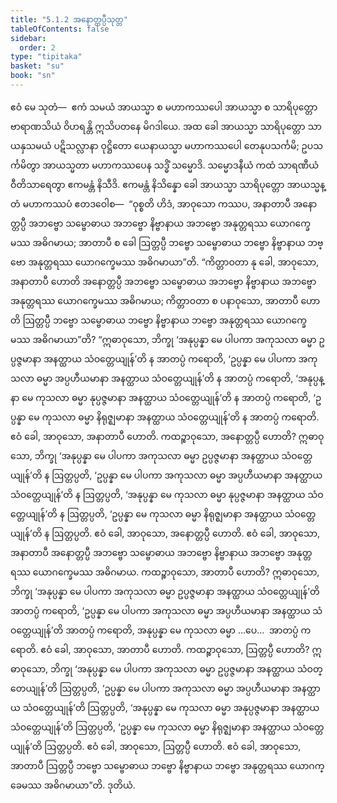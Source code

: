 ```yaml
---
title: "5.1.2 အနောတ္တပ္ပီသုတ္တ"
tableOfContents: false
sidebar:
  order: 2
type: "tipitaka"
basket: "su"
book: "sn"
---
```



<DynamicBreadcrumb />

<Division number="145" book="sn" e="ch" v="18" p="301">

<Paragraph number="905" book="sn">
ဧဝံ မေ သုတံ—  ဧကံ သမယံ အာယသ္မာ စ မဟာကဿပေါ အာယသ္မာ စ သာရိပုတ္တော ဗာရာဏသိယံ ဝိဟရန္တိ ဣသိပတနေ မိဂဒါယေ. အထ ခေါ အာယသ္မာ သာရိပုတ္တော သာယနှသမယံ ပဋိသလ္လာနာ ဝုဋ္ဌိတော ယေနာယသ္မာ မဟာကဿပေါ တေနုပသင်္ကမိ; ဥပသင်္ကမိတွာ အာယသ္မတာ မဟာကဿပေန သဒ္ဓိံ သမ္မောဒိ. သမ္မောဒနီယံ ကထံ သာရဏီယံ ဝီတိသာရေတွာ ဧကမန္တံ နိသီဒိ. ဧကမန္တံ နိသိန္နော ခေါ အာယသ္မာ သာရိပုတ္တော အာယသ္မန္တံ မဟာကဿပံ ဧတဒဝေါစ—  “ဝုစ္စတိ ဟိဒံ, အာဝုသော ကဿပ, အနာတာပီ အနောတ္တပ္ပီ အဘဗ္ဗော သမ္ဗောဓာယ အဘဗ္ဗော နိဗ္ဗာနာယ အဘဗ္ဗော အနုတ္တရဿ ယောဂက္ခေမဿ အဓိဂမာယ; အာတာပီ စ ခေါ ဩတ္တပ္ပီ ဘဗ္ဗော သမ္ဗောဓာယ ဘဗ္ဗော နိဗ္ဗာနာယ ဘဗ္ဗော အနုတ္တရဿ ယောဂက္ခေမဿ အဓိဂမာယာ”တိ.
</Paragraph>

<Paragraph number="906" book="sn">
“ကိတ္တာဝတာ နု ခေါ, အာဝုသော, အနာတာပီ ဟောတိ အနောတ္တပ္ပီ အဘဗ္ဗော သမ္ဗောဓာယ အဘဗ္ဗော နိဗ္ဗာနာယ အဘဗ္ဗော အနုတ္တရဿ ယောဂက္ခေမဿ အဓိဂမာယ; ကိတ္တာဝတာ စ ပနာဝုသော, အာတာပီ ဟောတိ ဩတ္တပ္ပီ ဘဗ္ဗော သမ္ဗောဓာယ ဘဗ္ဗော နိဗ္ဗာနာယ ဘဗ္ဗော အနုတ္တရဿ ယောဂက္ခေမဿ အဓိဂမာယာ”တိ? “ဣဓာဝုသော, ဘိက္ခု ‘အနုပ္ပန္နာ မေ ပါပကာ အကုသလာ ဓမ္မာ ဥပ္ပဇ္ဇမာနာ အနတ္ထာယ သံဝတ္တေယျုန်’တိ န အာတပ္ပံ ကရောတိ, ‘ဥပ္ပန္နာ မေ ပါပကာ အကုသလာ ဓမ္မာ အပ္ပဟီယမာနာ အနတ္ထာယ သံဝတ္တေယျုန်’တိ န အာတပ္ပံ ကရောတိ, ‘အနုပ္ပန္နာ မေ ကုသလာ ဓမ္မာ နုပ္ပဇ္ဇမာနာ အနတ္ထာယ သံဝတ္တေယျုန်’တိ န အာတပ္ပံ ကရောတိ, ‘ဥပ္ပန္နာ မေ ကုသလာ ဓမ္မာ နိရုဇ္ဈမာနာ အနတ္ထာယ သံဝတ္တေယျုန်’တိ န အာတပ္ပံ ကရောတိ. ဧဝံ ခေါ, အာဝုသော, အနာတာပီ ဟောတိ.
</Paragraph>

<Paragraph number="907" book="sn">
ကထဉ္စာဝုသော, အနောတ္တပ္ပီ ဟောတိ? ဣဓာဝုသော, ဘိက္ခု ‘အနုပ္ပန္နာ မေ ပါပကာ အကုသလာ ဓမ္မာ ဥပ္ပဇ္ဇမာနာ အနတ္ထာယ သံဝတ္တေယျုန်’တိ န ဩတ္တပ္ပတိ, ‘ဥပ္ပန္နာ မေ ပါပကာ အကုသလာ ဓမ္မာ အပ္ပဟီယမာနာ အနတ္ထာယ သံဝတ္တေယျုန်’တိ န ဩတ္တပ္ပတိ, ‘အနုပ္ပန္နာ မေ ကုသလာ ဓမ္မာ နုပ္ပဇ္ဇမာနာ အနတ္ထာယ သံဝတ္တေယျုန်’တိ န ဩတ္တပ္ပတိ, ‘ဥပ္ပန္နာ မေ ကုသလာ ဓမ္မာ နိရုဇ္ဈမာနာ အနတ္ထာယ သံဝတ္တေယျုန်’တိ န ဩတ္တပ္ပတိ. ဧဝံ ခေါ, အာဝုသော, အနောတ္တပ္ပီ ဟောတိ. ဧဝံ ခေါ, အာဝုသော, အနာတာပီ အနောတ္တပ္ပီ အဘဗ္ဗော သမ္ဗောဓာယ အဘဗ္ဗော နိဗ္ဗာနာယ အဘဗ္ဗော အနုတ္တရဿ ယောဂက္ခေမဿ အဓိဂမာယ.
</Paragraph>

<Paragraph number="908" book="sn">
ကထဉ္စာဝုသော, အာတာပီ ဟောတိ? ဣဓာဝုသော, ဘိက္ခု ‘အနုပ္ပန္နာ မေ ပါပကာ အကုသလာ ဓမ္မာ ဥပ္ပဇ္ဇမာနာ အနတ္ထာယ သံဝတ္တေယျုန်’တိ အာတပ္ပံ ကရောတိ, ‘ဥပ္ပန္နာ မေ ပါပကာ အကုသလာ ဓမ္မာ အပ္ပဟီယမာနာ အနတ္ထာယ သံဝတ္တေယျုန်’တိ အာတပ္ပံ ကရောတိ, အနုပ္ပန္နာ မေ ကုသလာ ဓမ္မာ …ပေ…  အာတပ္ပံ ကရောတိ. ဧဝံ ခေါ, အာဝုသော, အာတာပီ ဟောတိ.
</Paragraph>

<Paragraph number="909" book="sn">
ကထဉ္စာဝုသော, ဩတ္တပ္ပီ ဟောတိ? ဣဓာဝုသော, ဘိက္ခု ‘အနုပ္ပန္နာ မေ ပါပကာ အကုသလာ ဓမ္မာ ဥပ္ပဇ္ဇမာနာ အနတ္ထာယ သံဝတ္တေယျုန်’တိ ဩတ္တပ္ပတိ, ‘ဥပ္ပန္နာ မေ ပါပကာ အကုသလာ ဓမ္မာ အပ္ပဟီယမာနာ အနတ္ထာယ သံဝတ္တေယျုန်’တိ ဩတ္တပ္ပတိ, ‘အနုပ္ပန္နာ မေ ကုသလာ ဓမ္မာ အနုပ္ပဇ္ဇမာနာ အနတ္ထာယ သံဝတ္တေယျုန်’တိ ဩတ္တပ္ပတိ, ‘ဥပ္ပန္နာ မေ ကုသလာ ဓမ္မာ နိရုဇ္ဈမာနာ အနတ္ထာယ သံဝတ္တေယျုန်’တိ ဩတ္တပ္ပတိ. ဧဝံ ခေါ, အာဝုသော, ဩတ္တပ္ပီ ဟောတိ. ဧဝံ ခေါ, အာဝုသော, အာတာပီ ဩတ္တပ္ပီ ဘဗ္ဗော သမ္ဗောဓာယ ဘဗ္ဗော နိဗ္ဗာနာယ ဘဗ္ဗော အနုတ္တရဿ ယောဂက္ခေမဿ အဓိဂမာယာ”တိ.

</Paragraph>
</Division>

<Paragraph number="910" type="center" book="sn">
ဒုတိယံ.
</Paragraph>